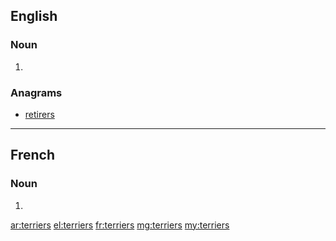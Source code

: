 ==English==

===Noun===
{{head|en|plural}}

# {{plural of|terrier|lang=en}}

===Anagrams===
* [[retirers#English|retirers]]

----

==French==

===Noun===
{{head|fr|plural|g=m}}

# {{plural of|terrier|lang=fr}}

[[ar:terriers]]
[[el:terriers]]
[[fr:terriers]]
[[mg:terriers]]
[[my:terriers]]